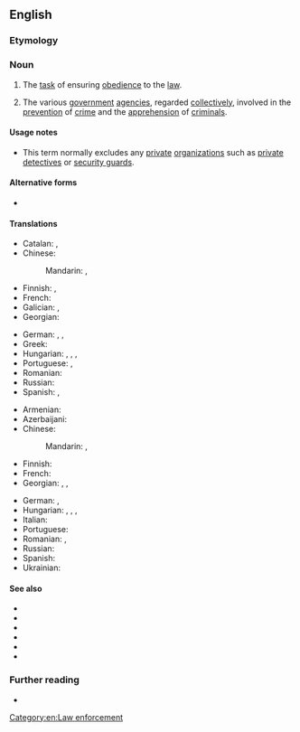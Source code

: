{{also|law-enforcement}}
==English==

===Etymology===
{{compound|en|law|enforcement}}

===Noun===
{{en-noun|-}}

# The [[task]] of ensuring [[obedience]] to the [[law]].
#: {{ux|en|'''Law enforcement''' is the duty of police, sheriffs and other government officials.}}
# The various [[government]] [[agency|agencies]], regarded [[collectively]], involved in the [[prevention]] of [[crime]] and the [[apprehension]] of [[criminal]]s.
#: {{ux|en|Another news report of '''law enforcement''' being corrupted–when does this end?}}

====Usage notes====
* This term normally excludes any [[private]] [[organization]]s such as [[private detective]]s or [[security guard]]s.

====Alternative forms====
* {{alter|en|law-enforcement}}

====Translations====
{{trans-top|ensuring obedience to law}}
* Catalan: {{t|ca|compliment de la llei|m}}, {{t|ca|aplicació de la llei|f}}
* Chinese:
*: Mandarin: {{t+|cmn|執法}}, {{t+|cmn|执法|tr=zhífǎ}}
* Finnish: {{t|fi|[[lain]] [[toimeenpano]]}}, {{t|fi|lainvalvonta}}
* French: {{t|fr|application de la loi}}
* Galician: {{t|gl|cumprimento da lei|m}}, {{t|gl|aplicación da lei|f}}
* Georgian: {{t|ka|სამართალდაცვა}}
{{trans-mid}}
* German: {{t|de|Rechtsdurchsetzung|f}}, {{t|de|Gesetzesvollzug|m}}, {{t|de|Gesetzesvollstreckung|f}}
* Greek: {{t|el|επιβολή του νόμου|f}}
* Hungarian: {{t|hu|rendfenntartás}}, {{t+|hu|bűnüldözés}}, {{t|hu|[[törvények]] [[betartat]][[-ás|ás]][[-a|a]]}}, {{t+|hu|büntetés-végrehajtás}}
* Portuguese: {{t|pt|[[aplicação]] [[da]] [[lei]]|f}}, {{t|pt|cumprimento da lei|m}}
* Romanian: {{t|ro|aplicare a legii|f}}
* Russian: {{t+|ru|правопримене́ние|n}}
* Spanish: {{t|es|cumplimiento de la ley|m}}, {{t|es|aplicación de la ley|f}}
{{trans-bottom}}

{{trans-top|various government agencies involved in the prevention of crime and the apprehension of criminals}}
* Armenian: {{t|hy|իրավապահ մարմիններ|p}}
* Azerbaijani: {{t|az|hüquq-mühafizə orqanları}}
* Chinese:
*: Mandarin: {{t|cmn|[[執法]][[部門]]}}, {{t|cmn|[[执法]][[部门]]|tr=zhífǎ bùmén}}
* Finnish: {{t|fi|toimeenpanoviranomainen}}
* French: {{t+|fr|forces de l'ordre}}
* Georgian: {{t|ka|კანონის გამტარებელი ორგანო}}, {{t|ka|სამართალდამცავი ორგანო}}, {{t|ka|სამართალდამცავი ხელისუფლება}}
{{trans-mid}}
* German: {{t+|de|Strafverfolgung|f}}, {{t|de|Gesetzesvollzug|m}}
* Hungarian: {{t|hu|rendfenntartó szerv}}, {{t|hu|bűnüldöző szerv}}, {{t|hu|rendőri erők}}, {{t+|hu|rendőrség}}
* Italian: {{t+|it|forze dell'ordine|f-p}}
* Portuguese: {{t+|pt|segurança|f}}
* Romanian: {{t|ro|organ juridic|n}}, {{t|ro|autoritate juridică|f}}
* Russian: {{t|ru|правоохрани́тельные о́рганы|m-p}}
* Spanish: {{t|es|fuerzas del orden|f-p}}
* Ukrainian: {{t|uk|правоохоро́нні о́ргани|m-p}}
{{trans-bottom}}

====See also====
{{top3}}
* {{l|en|LE}}
* {{l|en|police}}
* {{l|en|sheriff}}
* {{l|en|FBI}}
* {{l|en|Interpol}}
* {{l|en|Scotland Yard}}
{{bottom}}

===Further reading===
* {{pedia}}

[[Category:en:Law enforcement]]